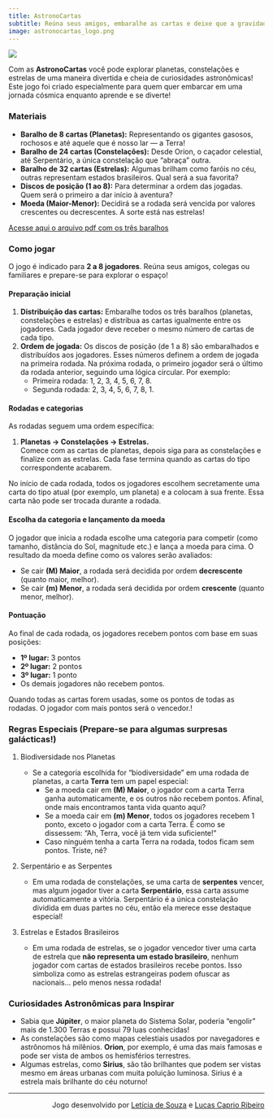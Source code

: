 ```yaml
---
title: AstronoCartas
subtitle: Reúna seus amigos, embaralhe as cartas e deixe que a gravidade da diversão te leve para uma viagem pelo espaço.
image: astronocartas_logo.png
---
```


![](astronocartas_logo.png)

Com as **AstronoCartas** você pode explorar planetas, constelações e estrelas de uma maneira divertida e cheia de curiosidades astronômicas! Este jogo foi criado especialmente para quem quer embarcar em uma jornada cósmica enquanto aprende e se diverte!

### Materiais

- **Baralho de 8 cartas (Planetas):** Representando os gigantes gasosos, rochosos e até aquele que é nosso lar — a Terra!
- **Baralho de 24 cartas (Constelações):** Desde Orion, o caçador celestial, até Serpentário, a única constelação que "abraça" outra.
- **Baralho de 32 cartas (Estrelas):** Algumas brilham como faróis no céu, outras representam estados brasileiros. Qual será a sua favorita?
- **Discos de posição (1 ao 8):** Para determinar a ordem das jogadas. Quem será o primeiro a dar início à aventura?
- **Moeda (Maior-Menor):** Decidirá se a rodada será vencida por valores crescentes ou decrescentes. A sorte está nas estrelas!

[Acesse aqui o arquivo pdf com os três baralhos](AstronoCartas.pdf)


### Como jogar

O jogo é indicado para **2 a 8 jogadores**. Reúna seus amigos, colegas ou familiares e prepare-se para explorar o espaço!

#### Preparação inicial

1. **Distribuição das cartas:** Embaralhe todos os três baralhos (planetas, constelações e estrelas) e distribua as cartas igualmente entre os jogadores. Cada jogador deve receber o mesmo número de cartas de cada tipo.
2. **Ordem de jogada:** Os discos de posição (de 1 a 8) são embaralhados e distribuídos aos jogadores. Esses números definem a ordem de jogada na primeira rodada. Na próxima rodada, o primeiro jogador será o último da rodada anterior, seguindo uma lógica circular. Por exemplo:
   - Primeira rodada: 1, 2, 3, 4, 5, 6, 7, 8.
   - Segunda rodada: 2, 3, 4, 5, 6, 7, 8, 1.

#### Rodadas e categorias

As rodadas seguem uma ordem específica:

1. **Planetas → Constelações → Estrelas.**  
   Comece com as cartas de planetas, depois siga para as constelações e finalize com as estrelas. Cada fase termina quando as cartas do tipo correspondente acabarem.

No início de cada rodada, todos os jogadores escolhem secretamente uma carta do tipo atual (por exemplo, um planeta) e a colocam à sua frente. Essa carta não pode ser trocada durante a rodada.

#### Escolha da categoria e lançamento da moeda

O jogador que inicia a rodada escolhe uma categoria para competir (como tamanho, distância do Sol, magnitude etc.) e lança a moeda para cima. O resultado da moeda define como os valores serão avaliados:

- Se cair **(M) Maior**, a rodada será decidida por ordem **decrescente** (quanto maior, melhor).
- Se cair **(m) Menor**, a rodada será decidida por ordem **crescente** (quanto menor, melhor).

#### Pontuação

Ao final de cada rodada, os jogadores recebem pontos com base em suas posições:

- **1º lugar:** 3 pontos
- **2º lugar:** 2 pontos
- **3º lugar:** 1 ponto
- Os demais jogadores não recebem pontos.

Quando todas as cartas forem usadas, some os pontos de todas as rodadas. O jogador com mais pontos será o vencedor.!


### Regras Especiais (Prepare-se para algumas surpresas galácticas!)

1. Biodiversidade nos Planetas

   - Se a categoria escolhida for "biodiversidade" em uma rodada de planetas, a carta **Terra** tem um papel especial:
     - Se a moeda cair em **(M) Maior**, o jogador com a carta Terra ganha automaticamente, e os outros não recebem pontos. Afinal, onde mais encontramos tanta vida quanto aqui?
     - Se a moeda cair em **(m) Menor**, todos os jogadores recebem 1 ponto, exceto o jogador com a carta Terra. É como se dissessem: "Ah, Terra, você já tem vida suficiente!"
     - Caso ninguém tenha a carta Terra na rodada, todos ficam sem pontos. Triste, né?

2. Serpentário e as Serpentes

   - Em uma rodada de constelações, se uma carta de **serpentes** vencer, mas algum jogador tiver a carta **Serpentário**, essa carta assume automaticamente a vitória. Serpentário é a única constelação dividida em duas partes no céu, então ela merece esse destaque especial!

3. Estrelas e Estados Brasileiros

   - Em uma rodada de estrelas, se o jogador vencedor tiver uma carta de estrela que **não representa um estado brasileiro**, nenhum jogador com cartas de estados brasileiros recebe pontos. Isso simboliza como as estrelas estrangeiras podem ofuscar as nacionais... pelo menos nessa rodada!


### Curiosidades Astronômicas para Inspirar

- Sabia que **Júpiter**, o maior planeta do Sistema Solar, poderia "engolir" mais de 1.300 Terras e possui 79 luas conhecidas!
- As constelações são como mapas celestiais usados por navegadores e astrônomos há milênios. **Orion**, por exemplo, é uma das mais famosas e pode ser vista de ambos os hemisférios terrestres.
- Algumas estrelas, como **Sirius**, são tão brilhantes que podem ser vistas mesmo em áreas urbanas com muita poluição luminosa. Sirius é a estrela mais brilhante do céu noturno!

---
::: {.column-body style="text-align:right"}
Jogo desenvolvido por [Letícia de Souza](/equipe/estudantes/leticia_de_souza.qmd) e [Lucas Caprio Ribeiro](/equipe/estudantes/lucas_ribeiro.qmd) 
:::